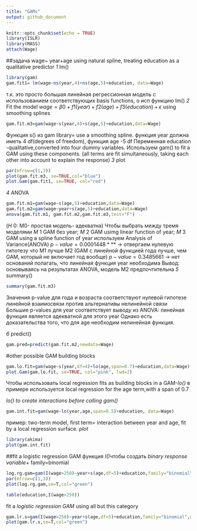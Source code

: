 ---
title: "GAMs"
output: github_document
---

```{r setup, include=FALSE}
knitr::opts_chunk$set(echo = TRUE)
library(ISLR)
library(MASS)
attach(Wage)
```

##задача wage~ year+age using natural spline, treating education as a qualitative predictor
*1* lm()
```{r}
library(gam)
gam.fit1= lm(wage~ns(year,4)+ns(age,5)+education, data=Wage)
```
т.к. это просто большая линейная регрессионная модель с использованием соответствующих basis functions, о исп функцию lm()
*2*  Fit the model $wage=β0+f1(year)+f2(age)+f3(education)+\epsilon$ using smoothing splines
```{r}
gam.fit.m3=gam(wage~s(year,4)+s(age,5)+education,data=Wage)

```
 Функция s() из gam library= use a smoothing spline. 
 функция year должна иметь 4 df(degrees of freedom),
 функция age -5 df
 Переменная education -qualitative,converted into four dummy variables.
 Используем gam() to fit a GAM using these components. 
 (all terms are fit simultaneously, taking each other into account to explain the response)
*3* plot
```{r}
par(mfrow=c(1,3))
plot(gam.fit.m3, se=TRUE,col="blue")
plot.Gam(gam.fit1, se=TRUE, col="red")
```
*4* ANOVA
```{r}
gam.fit.m1=gam(wage~s(age,5)+education,data=Wage)
gam.fit.m2=gam(wage~year+s(age,5)+education,data=Wage)
anova(gam.fit.m1, gam.fit.m2,gam.fit.m3,test="F")
```
($H~0$: M0- простая модель- адекватна)
Чтобы выбрать между тремя моделями 
$M~1$ GAM без year; $M~2$ GAM usimg linear function of year; $M~3$ GAM using a spline function of year
используем Analysis of Variance(ANOVA)
$p-value=0.0001448 ***$ -> отвергаем нулевую гипотезу что M1 лучше M2 (GAM с линейной функцией года лучше, чем GAM, который не включает год вообще)
$p-value=0.3485661$ -> нет оснований полагать, что линейная функция year необходима
Вывод: основываясь на результатах ANOVA, модель M2 предпочтительна
*5* summary()
```{r}
summary(gam.fit.m3)
```
Значения р-value для года и возраста соответствуют нулевой гипотезе линейной
 взаимосвязи против альтернативы нелинейной связи
Большие р-values для year соответствует выводу из ANOVA: линейная функция является адекватной для этого year
Однако есть доказательства того, что для age необходим нелинейная функция.

*6* predict()
```{r}
gam.pred=predict(gam.fit.m2,newdata=Wage)
```

#other possible GAM building blocks
```{r}
gam.lo.fit=gam(wage~s(year,df=4)+lo(age,span=0.7)+education,data=Wage)
plot.Gam(gam.lo.fit, se=TRUE, col="pink", lwd=2)
```
Чтобы использовать local regression fits as building blocks in a GAM-*lo()*
в примере используется local regression for the age term,with a span of 0.7

*lo() to create interactions before calling gam()*
```{r}
gam.int.fit=gam(wage~lo(year,age,span=0.5)+education, data=Wage)
```
пример: two-term model, first term= interaction between year and age, fit by a local regression surface.
*plot*
```{r}
library(akima)
plot(gam.int.fit)
```
##fit a logistic regression GAM
функция *I()*чтобы создать *binary response variable*+ family=binomial
```{r}
log.rg.gam=gam(I(wage>250)~year+s(age,df=5)+education,family="binomial",data=Wage)
par(mfrow=c(1,3))
plot(log.rg.gam,se=T,col="green")
```
```{r}
table(education,I(wage>250))
```
fit a *logistic regression GAM* using all but this category
```{r}
gam.lr.s=gam(I(wage>250)~year+s(age,df=5)+education,family="binomial",data=Wage,subset=(education!="1. < HS Grad"))
plot(gam.lr.s,se=T,col="green")
```

